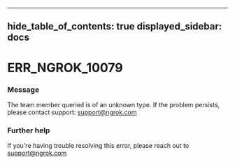 

---
hide_table_of_contents: true
displayed_sidebar: docs
---


# ERR_NGROK_10079

### Message
The team member queried is of an unknown type. If the problem persists, please contact support: support@ngrok.com

<ErrorDetails />



### Further help
If you're having trouble resolving this error, please reach out to [support@ngrok.com](mailto:support@ngrok.com?subject=Help%20with%20ERR_NGROK_10079)

